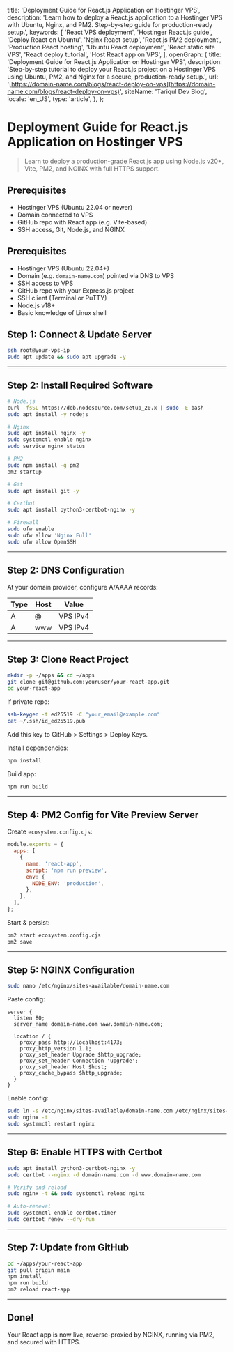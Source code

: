   title: 'Deployment Guide for React.js Application on Hostinger VPS',
  description: 'Learn how to deploy a React.js application to a Hostinger VPS with Ubuntu, Nginx, and PM2. Step-by-step guide for production-ready setup.',
  keywords: [
    'React VPS deployment',
    'Hostinger React.js guide',
    'Deploy React on Ubuntu',
    'Nginx React setup',
    'React.js PM2 deployment',
    'Production React hosting',
    'Ubuntu React deployment',
    'React static site VPS',
    'React deploy tutorial',
    'Host React app on VPS',
  ],
  openGraph: {
    title: 'Deployment Guide for React.js Application on Hostinger VPS',
    description: 'Step-by-step tutorial to deploy your React.js project on a Hostinger VPS using Ubuntu, PM2, and Nginx for a secure, production-ready setup.',
    url: '[https://domain-name.com/blogs/react-deploy-on-vps](https://domain-name.com/blogs/react-deploy-on-vps)',
    siteName: 'Tariqul Dev Blog',
    locale: 'en_US',
    type: 'article',
  },
};

# Deployment Guide for React.js Application on Hostinger VPS

> Learn to deploy a production-grade React.js app using Node.js v20+, Vite, PM2, and NGINX with full HTTPS support.

## Prerequisites

- Hostinger VPS (Ubuntu 22.04 or newer)
- Domain connected to VPS
- GitHub repo with React app (e.g. Vite-based)
- SSH access, Git, Node.js, and NGINX

## Prerequisites

- Hostinger VPS (Ubuntu 22.04+)
- Domain (e.g. `domain-name.com`) pointed via DNS to VPS
- SSH access to VPS
- GitHub repo with your Express.js project
- SSH client (Terminal or PuTTY)
- Node.js v18+
- Basic knowledge of Linux shell

## Step 1: Connect & Update Server

```bash
ssh root@your-vps-ip
sudo apt update && sudo apt upgrade -y
```

---

## Step 2: Install Required Software

```bash
# Node.js
curl -fsSL https://deb.nodesource.com/setup_20.x | sudo -E bash -
sudo apt install -y nodejs

# Nginx
sudo apt install nginx -y
sudo systemctl enable nginx
sudo service nginx status

# PM2
sudo npm install -g pm2
pm2 startup

# Git
sudo apt install git -y

# Certbot
sudo apt install python3-certbot-nginx -y

# Firewall
sudo ufw enable
sudo ufw allow 'Nginx Full'
sudo ufw allow OpenSSH
```

---

## Step 2: DNS Configuration

At your domain provider, configure A/AAAA records:

| Type | Host | Value    |
| ---- | ---- | -------- |
| A    | @    | VPS IPv4 |
| A    | www  | VPS IPv4 |

---

## Step 3: Clone React Project

```bash
mkdir -p ~/apps && cd ~/apps
git clone git@github.com:youruser/your-react-app.git
cd your-react-app
```

If private repo:

```bash
ssh-keygen -t ed25519 -C "your_email@example.com"
cat ~/.ssh/id_ed25519.pub
```

Add this key to GitHub > Settings > Deploy Keys.

Install dependencies:

```bash
npm install
```

Build app:

```bash
npm run build
```

---

## Step 4: PM2 Config for Vite Preview Server

Create `ecosystem.config.cjs`:

```js
module.exports = {
  apps: [
    {
      name: 'react-app',
      script: 'npm run preview',
      env: {
        NODE_ENV: 'production',
      },
    },
  ],
};
```

Start & persist:

```bash
pm2 start ecosystem.config.cjs
pm2 save
```

---

## Step 5: NGINX Configuration

```bash
sudo nano /etc/nginx/sites-available/domain-name.com
```

Paste config:

```nginx
server {
  listen 80;
  server_name domain-name.com www.domain-name.com;

  location / {
    proxy_pass http://localhost:4173;
    proxy_http_version 1.1;
    proxy_set_header Upgrade $http_upgrade;
    proxy_set_header Connection 'upgrade';
    proxy_set_header Host $host;
    proxy_cache_bypass $http_upgrade;
  }
}
```

Enable config:

```bash
sudo ln -s /etc/nginx/sites-available/domain-name.com /etc/nginx/sites-enabled/
sudo nginx -t
sudo systemctl restart nginx
```

---

## Step 6: Enable HTTPS with Certbot

```bash
sudo apt install python3-certbot-nginx -y
sudo certbot --nginx -d domain-name.com -d www.domain-name.com

# Verify and reload
sudo nginx -t && sudo systemctl reload nginx

# Auto-renewal
sudo systemctl enable certbot.timer
sudo certbot renew --dry-run
```

---

## Step 7: Update from GitHub

```bash
cd ~/apps/your-react-app
git pull origin main
npm install
npm run build
pm2 reload react-app
```

---

## Done!

Your React app is now live, reverse-proxied by NGINX, running via PM2, and secured with HTTPS.

